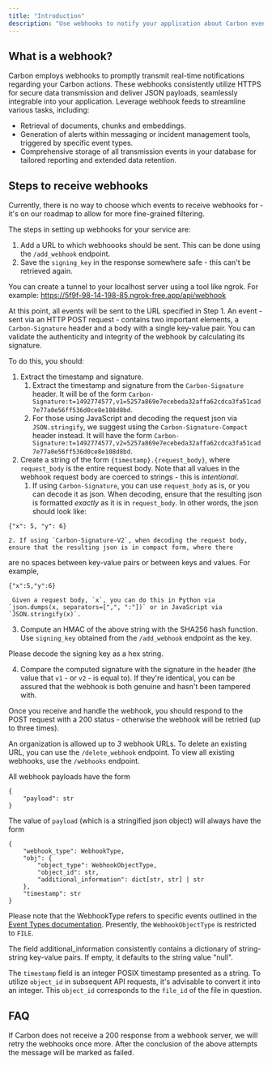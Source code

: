 ```yaml
---
title: "Introduction"
description: "Use webhooks to notify your application about Carbon events."
---
```


## What is a webhook?
Carbon employs webhooks to promptly transmit real-time notifications regarding your Carbon actions. These webhooks consistently utilize HTTPS for secure data transmission and deliver JSON payloads, seamlessly integrable into your application. Leverage webhook feeds to streamline various tasks, including:

- Retrieval of documents, chunks and embeddings.
- Generation of alerts within messaging or incident management tools, triggered by specific event types.
- Comprehensive storage of all transmission events in your database for tailored reporting and extended data retention.

## Steps to receive webhooks

Currently, there is no way to choose which events to receive webhooks for - it's on our roadmap to allow for more fine-grained filtering. 

The steps in setting up webhooks for your service are:
1. Add a URL to which webhoooks should be sent. This can be done using the `/add_webhook` endpoint.
2. Save the `signing_key` in the response somewhere safe - this can't be retrieved again.

<Tip>You can create a tunnel to your localhost server using a tool like ngrok. For example: https://5f9f-98-14-198-85.ngrok-free.app/api/webhook</Tip>

At this point, all events will be sent to the URL specified in Step 1. An event - sent via an HTTP POST
request - contains two important elements, a `Carbon-Signature` header and a body with a single key-value pair.
You can validate the authenticity and integrity of the webhook by calculating its signature. 

To do this, you should:
1. Extract the timestamp and signature.
    1. Extract the timestamp and signature from the `Carbon-Signature` header. It will be of the form
`Carbon-Signature:t=1492774577,v1=5257a869e7ecebeda32affa62cdca3fa51cad7e77a0e56ff536d0ce8e108d8bd`.
    2. For those using JavaScript and decoding the request json via `JSON.stringify`, we suggest using the `Carbon-Signature-Compact`
header instead. It will have the form `Carbon-Signature:t=1492774577,v2=5257a869e7ecebeda32affa62cdca3fa51cad7e77a0e56ff536d0ce8e108d8bd`.
2. Create a string of the form `{timestamp}.{request_body}`, where `request_body` is the entire request body.
Note that all values in the webhook request body are coerced to strings - this is *intentional*.
    1. If using `Carbon-Signature`, you can use `request_body` as is, or you can decode it as json. When decoding, ensure that the 
resulting json is formatted *exactly* as it is in `request_body`. In other words, the json should look like:
```
{"x": 5, "y": 6}
```
    2. If using `Carbon-Signature-V2`, when decoding the request body, ensure that the resulting json is in compact form, where there 
are no spaces between key-value pairs or between keys and values. 
For example,
```
{"x":5,"y":6}
```
     Given a request body, `x`, you can do this in Python via `json.dumps(x, separators=[",", ":"])` or in JavaScript via `JSON.stringify(x)`. 

3. Compute an HMAC of the above string with the SHA256 hash function. Use `signing_key` obtained from the `/add_webhook` endpoint as the key.

<Note>Please decode the signing key as a hex string.</Note>

4. Compare the computed signature with the signature in the header (the value that `v1` - or `v2` - is equal to). If they're identical,
you can be assured that the webhook is both genuine and hasn't been tampered with.

Once you receive and handle the webhook, you should respond to the POST request with a 200 status - otherwise the webhook
will be retried (up to three times).

An organization is allowed up to *3* webhook URLs. To delete an existing URL, you can use the `/delete_webhook` endpoint.
To view all existing webhooks, use the `/webhooks` endpoint.

All webhook payloads have the form
```
{
    "payload": str
}
```
The value of `payload` (which is a stringified json object) will always have the form
```
{
    "webhook_type": WebhookType,
    "obj": {
        "object_type": WebhookObjectType,
        "object_id": str,
        "additional_information": dict[str, str] | str
    },
    "timestamp": str
}
```
Please note that the WebhookType refers to specific events outlined in the [Event Types documentation](learn/webhooks/event-types). Presently, the `WebhookObjectType` is restricted to `FILE`.

The field additional_information consistently contains a dictionary of string-string key-value pairs. If empty, it defaults to the string value "null".

The `timestamp` field is an integer POSIX timestamp presented as a string. To utilize `object_id` in subsequent API requests, it's advisable to convert it into an integer. This `object_id` corresponds to the `file_id` of the file in question.

## FAQ
<AccordionGroup>
  <Accordion title="What is the retry schedule?">
    If Carbon does not receive a 200 response from a webhook server, we will retry the webhooks once more.
  </Accordion>

  <Accordion title="What happens if the retry fails?">
    After the conclusion of the above attempts the message will be marked as failed.
  </Accordion>
</AccordionGroup>